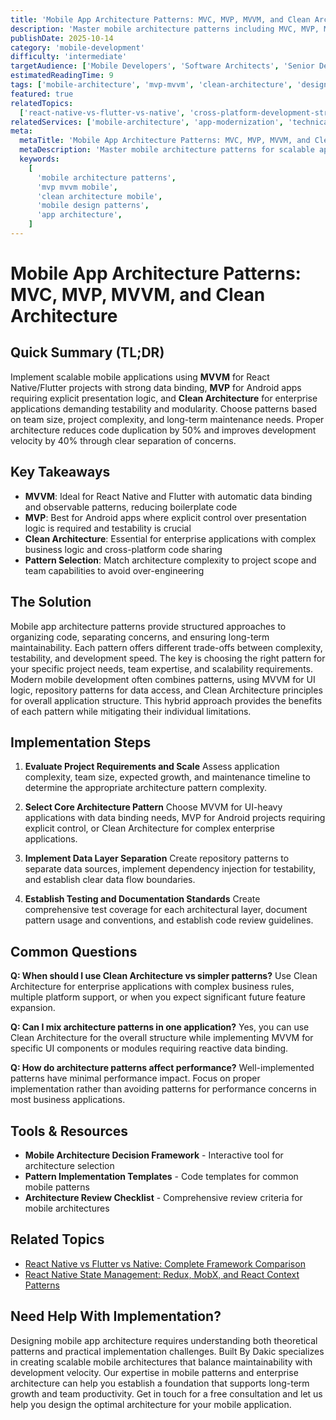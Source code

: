 ```yaml
---
title: 'Mobile App Architecture Patterns: MVC, MVP, MVVM, and Clean Architecture'
description: 'Master mobile architecture patterns including MVC, MVP, MVVM, and Clean Architecture for building scalable, maintainable mobile applications.'
publishDate: 2025-10-14
category: 'mobile-development'
difficulty: 'intermediate'
targetAudience: ['Mobile Developers', 'Software Architects', 'Senior Developers']
estimatedReadingTime: 9
tags: ['mobile-architecture', 'mvp-mvvm', 'clean-architecture', 'design-patterns', 'mobile-patterns']
featured: true
relatedTopics:
  ['react-native-vs-flutter-vs-native', 'cross-platform-development-strategy', 'react-native-state-management-patterns']
relatedServices: ['mobile-architecture', 'app-modernization', 'technical-consulting']
meta:
  metaTitle: 'Mobile App Architecture Patterns: MVC, MVP, MVVM, and Clean Architecture Guide'
  metaDescription: 'Master mobile architecture patterns for scalable apps. Learn MVC, MVP, MVVM, and Clean Architecture with implementation examples and best practices.'
  keywords:
    [
      'mobile architecture patterns',
      'mvp mvvm mobile',
      'clean architecture mobile',
      'mobile design patterns',
      'app architecture',
    ]
---
```


# Mobile App Architecture Patterns: MVC, MVP, MVVM, and Clean Architecture

## Quick Summary (TL;DR)

Implement scalable mobile applications using **MVVM** for React Native/Flutter projects with strong data binding, **MVP** for Android apps requiring explicit presentation logic, and **Clean Architecture** for enterprise applications demanding testability and modularity. Choose patterns based on team size, project complexity, and long-term maintenance needs. Proper architecture reduces code duplication by 50% and improves development velocity by 40% through clear separation of concerns.

## Key Takeaways

- **MVVM**: Ideal for React Native and Flutter with automatic data binding and observable patterns, reducing boilerplate code
- **MVP**: Best for Android apps where explicit control over presentation logic is required and testability is crucial
- **Clean Architecture**: Essential for enterprise applications with complex business logic and cross-platform code sharing
- **Pattern Selection**: Match architecture complexity to project scope and team capabilities to avoid over-engineering

## The Solution

Mobile app architecture patterns provide structured approaches to organizing code, separating concerns, and ensuring long-term maintainability. Each pattern offers different trade-offs between complexity, testability, and development speed. The key is choosing the right pattern for your specific project needs, team expertise, and scalability requirements. Modern mobile development often combines patterns, using MVVM for UI logic, repository patterns for data access, and Clean Architecture principles for overall application structure. This hybrid approach provides the benefits of each pattern while mitigating their individual limitations.

## Implementation Steps

1. **Evaluate Project Requirements and Scale**
   Assess application complexity, team size, expected growth, and maintenance timeline to determine the appropriate architecture pattern complexity.

2. **Select Core Architecture Pattern**
   Choose MVVM for UI-heavy applications with data binding needs, MVP for Android projects requiring explicit control, or Clean Architecture for complex enterprise applications.

3. **Implement Data Layer Separation**
   Create repository patterns to separate data sources, implement dependency injection for testability, and establish clear data flow boundaries.

4. **Establish Testing and Documentation Standards**
   Create comprehensive test coverage for each architectural layer, document pattern usage and conventions, and establish code review guidelines.

## Common Questions

**Q: When should I use Clean Architecture vs simpler patterns?**
Use Clean Architecture for enterprise applications with complex business rules, multiple platform support, or when you expect significant future feature expansion.

**Q: Can I mix architecture patterns in one application?**
Yes, you can use Clean Architecture for the overall structure while implementing MVVM for specific UI components or modules requiring reactive data binding.

**Q: How do architecture patterns affect performance?**
Well-implemented patterns have minimal performance impact. Focus on proper implementation rather than avoiding patterns for performance concerns in most business applications.

## Tools & Resources

- **Mobile Architecture Decision Framework** - Interactive tool for architecture selection
- **Pattern Implementation Templates** - Code templates for common mobile patterns
- **Architecture Review Checklist** - Comprehensive review criteria for mobile architectures

## Related Topics

- [React Native vs Flutter vs Native: Complete Framework Comparison](/topics/react-native-vs-flutter-vs-native)
- [React Native State Management: Redux, MobX, and React Context Patterns](/topics/react-native-state-management-patterns)

## Need Help With Implementation?

Designing mobile app architecture requires understanding both theoretical patterns and practical implementation challenges. Built By Dakic specializes in creating scalable mobile architectures that balance maintainability with development velocity. Our expertise in mobile patterns and enterprise architecture can help you establish a foundation that supports long-term growth and team productivity. Get in touch for a free consultation and let us help you design the optimal architecture for your mobile application.
